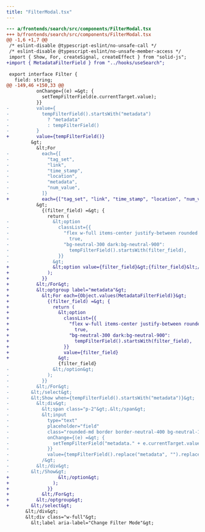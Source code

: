 ```yaml
---
title: "FilterModal.tsx"
---
```


```diff
--- a/frontends/search/src/components/FilterModal.tsx
+++ b/frontends/search/src/components/FilterModal.tsx
@@ -1,6 +1,7 @@
 /* eslint-disable @typescript-eslint/no-unsafe-call */
 /* eslint-disable @typescript-eslint/no-unsafe-member-access */
 import { Show, For, createSignal, createEffect } from "solid-js";
+import { MetadataFilterField } from "../hooks/useSearch";
 
 export interface Filter {
   field: string;
@@ -149,46 +150,33 @@
           onChange={(e) =&gt; {
             setTempFilterField(e.currentTarget.value);
           }}
-          value={
-            tempFilterField().startsWith("metadata")
-              ? "metadata"
-              : tempFilterField()
-          }
+          value={tempFilterField()}
         &gt;
           &lt;For
-            each={[
-              "tag_set",
-              "link",
-              "time_stamp",
-              "location",
-              "metadata",
-              "num_value",
-            ]}
+            each={["tag_set", "link", "time_stamp", "location", "num_value"]}
           &gt;
             {(filter_field) =&gt; {
               return (
-                &lt;option
-                  classList={{
-                    "flex w-full items-center justify-between rounded p-1":
-                      true,
-                    "bg-neutral-300 dark:bg-neutral-900":
-                      tempFilterField().startsWith(filter_field),
-                  }}
-                &gt;
+                &lt;option value={filter_field}&gt;{filter_field}&lt;/option&gt;
+              );
+            }}
+          &lt;/For&gt;
+          &lt;optgroup label="metadata"&gt;
+            &lt;For each={Object.values(MetadataFilterField)}&gt;
+              {(filter_field) =&gt; {
+                return (
+                  &lt;option
+                    classList={{
+                      "flex w-full items-center justify-between rounded p-1":
+                        true,
+                      "bg-neutral-300 dark:bg-neutral-900":
+                        tempFilterField().startsWith(filter_field),
+                    }}
+                    value={filter_field}
+                  &gt;
                   {filter_field}
-                &lt;/option&gt;
-              );
-            }}
-          &lt;/For&gt;
-        &lt;/select&gt;
-        &lt;Show when={tempFilterField().startsWith("metadata")}&gt;
-          &lt;div&gt;
-            &lt;span class="p-2"&gt;.&lt;/span&gt;
-            &lt;input
-              type="text"
-              placeholder="field"
-              class="rounded-md border border-neutral-400 bg-neutral-100 p-1 dark:border-neutral-900 dark:bg-neutral-800"
-              onChange={(e) =&gt; {
-                setTempFilterField("metadata." + e.currentTarget.value);
-              }}
-              value={tempFilterField().replace("metadata", "").replace(".", "")}
-            /&gt;
-          &lt;/div&gt;
-        &lt;/Show&gt;
+                  &lt;/option&gt;
+                );
+              }}
+            &lt;/For&gt;
+          &lt;/optgroup&gt;
+        &lt;/select&gt;
       &lt;/div&gt;
       &lt;div class="w-full"&gt;
         &lt;label aria-label="Change Filter Mode"&gt;

```